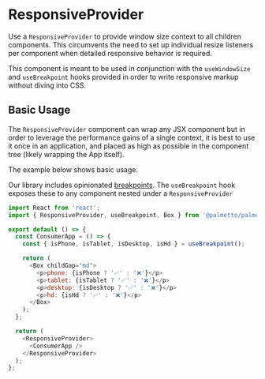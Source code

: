 
<Meta title="Providers/ResponsiveProvider/Codesandbox" />

# ResponsiveProvider

Use a `ResponsiveProvider` to provide window size context to all children components. This circumvents the need
to set up individual resize listeners per component when detailed responsive behavior is required.

This component is meant to be used in conjunction with the `useWindowSize` and `useBreakpoint` hooks provided in order to write responsive
markup without diving into CSS.

## Basic Usage

The `ResponsiveProvider` component can wrap any JSX component but in order to leverage the performance gains of a single context,
it is best to use it once in an application, and placed as high as possible in the component tree (likely wrapping the App itself).

The example below shows basic usage.

Our library includes opinionated [breakpoints](/?path=/docs/design-tokens-breakpoints--page). The `useBreakpoint` hook exposes
these to any component nested under a `ResponsiveProvider`

```js codesandbox=palmetto-components
import React from 'react';
import { ResponsiveProvider, useBreakpoint, Box } from '@palmetto/palmetto-components';

export default () => {
  const ConsumerApp = () => {
    const { isPhone, isTablet, isDesktop, isHd } = useBreakpoint();

    return (
      <Box childGap="md">
        <p>phone: {isPhone ? '✅' : '❌'}</p>
        <p>tablet: {isTablet ? '✅' : '❌'}</p>
        <p>desktop: {isDesktop ? '✅' : '❌'}</p>
        <p>hd: {isHd ? '✅' : '❌'}</p>
      </Box>
    );
  };

  return (
    <ResponsiveProvider>
      <ConsumerApp />
    </ResponsiveProvider>
  );
};
```

